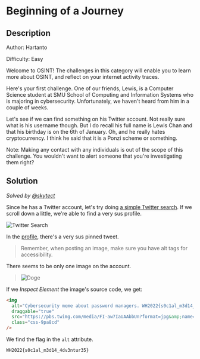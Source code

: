 # Beginning of a Journey

## Description

Author: Hartanto

Difficulty: Easy

Welcome to OSINT! The challenges in this category will enable you to learn more about OSINT, and reflect on your internet activity traces.

Here's your first challenge. One of our friends, Lewis, is a Computer Science student at SMU School of Computing and Information Systems who is majoring in cybersecurity. Unfortunately, we haven't heard from him in a couple of weeks.

Let's see if we can find something on his Twitter account. Not really sure what is his username though. But I do recall his full name is Lewis Chan and that his birthday is on the 6th of January. Oh, and he really hates cryptocurrency. I think he said that it is a Ponzi scheme or something.

Note: Making any contact with any individuals is out of the scope of this challenge. You wouldn't want to alert someone that you're investigating them right?

## Solution

_Solved by [@skytect](https://github.com/skytect)_

Since he has a Twitter account, let's try doing [a simple Twitter search](https://twitter.com/search?q=lewis%20chan&src=typed_query&f=user). If we scroll down a little, we're able to find a very sus profile.

![Twitter Search](/images/whitehacks-2022/beginning-of-a-journey-1.png)

In the [profile](https://twitter.com/lewischan0601), there's a very sus pinned tweet.

> Remember, when posting an image, make sure you have alt tags for accessibility.

There seems to be only one image on the account.

> ![Doge](/images/whitehacks-2022/beginning-of-a-journey-2.jpeg)

If we _Inspect Element_ the image's source code, we get:

```html
<img
  alt="Cybersecurity meme about password managers. WH2022{s0c1al_m3d14_4dv3ntur35}"
  draggable="true"
  src="https://pbs.twimg.com/media/FI-aw7IaUAAbbUn?format=jpg&amp;name=small"
  class="css-9pa8cd"
/>
```

We find the flag in the `alt` attribute.

`WH2022{s0c1al_m3d14_4dv3ntur35}`
